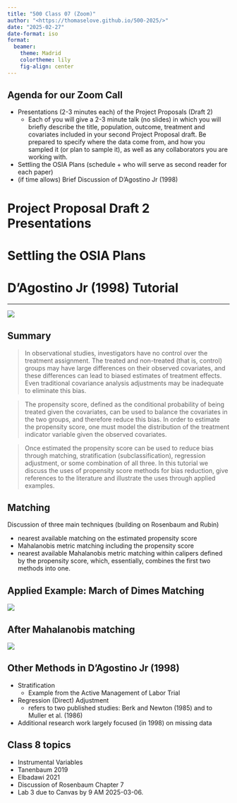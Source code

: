 ```yaml
---
title: "500 Class 07 (Zoom)"
author: "<https://thomaselove.github.io/500-2025/>"
date: "2025-02-27"
date-format: iso
format: 
  beamer:
    theme: Madrid
    colortheme: lily
    fig-align: center
---
```


## Agenda for our Zoom Call

- Presentations (2-3 minutes each) of the Project Proposals (Draft 2)
    - Each of you will give a 2-3 minute talk (no slides) in which you will briefly describe the title, population, outcome, treatment and covariates included in your second Project Proposal draft. Be prepared to specify where the data come from, and how you sampled it (or plan to sample it), as well as any collaborators you are working with.
- Settling the OSIA Plans (schedule + who will serve as second reader for each paper)
- (if time allows) Brief Discussion of D'Agostino Jr (1998)

# Project Proposal Draft 2 Presentations

# Settling the OSIA Plans

# D'Agostino Jr (1998) Tutorial

---

![](c07/figures/dag1.png)

## Summary

> In observational studies, investigators have no control over the treatment assignment. The treated and
non-treated (that is, control) groups may have large differences on their observed covariates, and these
differences can lead to biased estimates of treatment effects. Even traditional covariance analysis adjustments may be inadequate to eliminate this bias. 

> The propensity score, defined as the conditional probability of being treated given the covariates, can be used to balance the covariates in the two groups, and therefore reduce this bias. In order to estimate the propensity score, one must model the distribution of the treatment indicator variable given the observed covariates. 

> Once estimated the propensity score can be used to reduce bias through matching, stratification (subclassification), regression adjustment, or some combination of all three. In this tutorial we discuss the uses of propensity score methods for bias reduction, give references to the literature and illustrate the uses through applied examples.

## Matching

Discussion of three main techniques (building on Rosenbaum and Rubin)

- nearest available matching on the estimated propensity score
- Mahalanobis metric matching including the propensity score
- nearest available Mahalanobis metric matching within calipers defined by the propensity score, which, essentially, combines the first two methods into one.

## Applied Example: March of Dimes Matching

![](c07/figures/dag2.png)

## After Mahalanobis matching

![](c07/figures/dag3.png)

## Other Methods in D'Agostino Jr (1998)

- Stratification
    - Example from the Active Management of Labor Trial
- Regression (Direct) Adjustment
    - refers to two published studies: Berk and Newton (1985) and to Muller et al. (1986)
- Additional research work largely focused (in 1998) on missing data

## Class 8 topics

- Instrumental Variables
- Tanenbaum 2019
- Elbadawi 2021
- Discussion of Rosenbaum Chapter 7
- Lab 3 due to Canvas by 9 AM 2025-03-06.